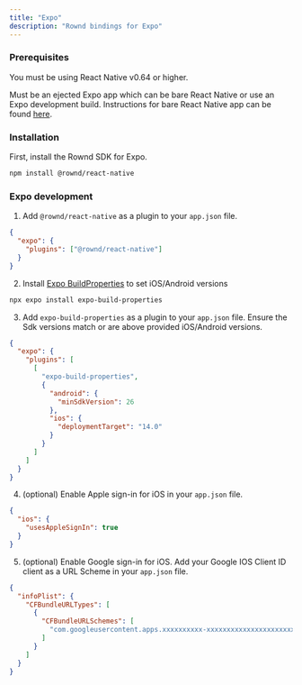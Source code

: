 ```yaml
---
title: "Expo"
description: "Rownd bindings for Expo"
---
```


### Prerequisites

You must be using React Native v0.64 or higher. 

Must be an ejected Expo app which can be bare React Native or use an Expo development build. Instructions for bare React Native app can be found [here](/sdk-reference/mobile/react-native).

### Installation

First, install the Rownd SDK for Expo.

```bash
npm install @rownd/react-native
```

### Expo development

1. Add `@rownd/react-native` as a plugin to your `app.json` file.

```json
{
  "expo": {
    "plugins": ["@rownd/react-native"]
  }
}
```

2. Install [Expo BuildProperties](https://docs.expo.dev/versions/latest/sdk/build-properties/) to set iOS/Android versions

```sh
npx expo install expo-build-properties
```

3. Add `expo-build-properties` as a plugin to your `app.json` file. Ensure the Sdk versions match or are above provided iOS/Android versions.

```json
{
  "expo": {
    "plugins": [
      [
        "expo-build-properties",
        {
          "android": {
            "minSdkVersion": 26
          },
          "ios": {
            "deploymentTarget": "14.0"
          }
        }
      ]
    ]
  }
}
```

4. (optional) Enable Apple sign-in for iOS in your `app.json` file.

```json
{
  "ios": {
    "usesAppleSignIn": true
  }
}
```

5. (optional) Enable Google sign-in for iOS. Add your Google IOS Client ID client as a URL Scheme in your `app.json` file.

```json
{
  "infoPlist": {
    "CFBundleURLTypes": [
      {
        "CFBundleURLSchemes": [
          "com.googleusercontent.apps.xxxxxxxxxx-xxxxxxxxxxxxxxxxxxxxxx"
        ]
      }
    ]
  }
}
```


<Snippet file="mobile/react-native/react-native.mdx" />